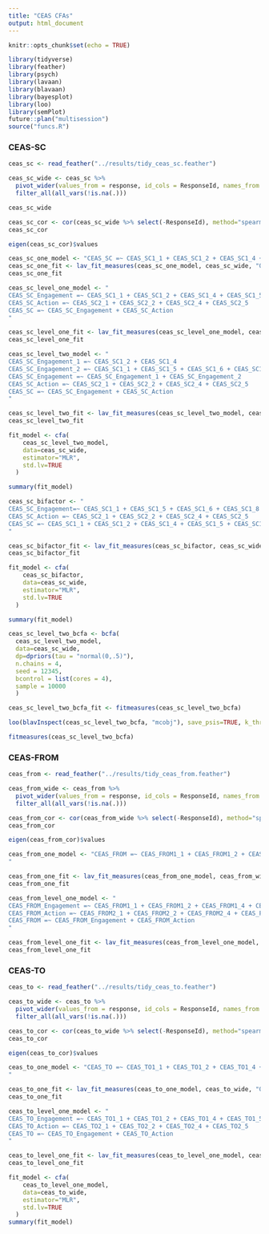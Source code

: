 ```yaml
---
title: "CEAS CFAs"
output: html_document
---
```


```r
knitr::opts_chunk$set(echo = TRUE)
```

```r
library(tidyverse)
library(feather)
library(psych)
library(lavaan)
library(blavaan)
library(bayesplot)
library(loo)
library(semPlot)
future::plan("multisession")
source("funcs.R")
```

### CEAS-SC

```r
ceas_sc <- read_feather("../results/tidy_ceas_sc.feather")
```

```r
ceas_sc_wide <- ceas_sc %>% 
  pivot_wider(values_from = response, id_cols = ResponseId, names_from = item) %>% 
  filter_all(all_vars(!is.na(.)))

ceas_sc_wide
```

```r
ceas_sc_cor <- cor(ceas_sc_wide %>% select(-ResponseId), method="spearman")
ceas_sc_cor
```

```r
eigen(ceas_sc_cor)$values
```

```r
ceas_sc_one_model <- "CEAS_SC =~ CEAS_SC1_1 + CEAS_SC1_2 + CEAS_SC1_4 + CEAS_SC1_5 + CEAS_SC1_6 + CEAS_SC1_8 + CEAS_SC2_1 + CEAS_SC2_2 + CEAS_SC2_4 + CEAS_SC2_5"
ceas_sc_one_fit <- lav_fit_measures(ceas_sc_one_model, ceas_sc_wide, "One Factor", "CEAS-SC")
ceas_sc_one_fit
```

```r
ceas_sc_level_one_model <- "
CEAS_SC_Engagement =~ CEAS_SC1_1 + CEAS_SC1_2 + CEAS_SC1_4 + CEAS_SC1_5 + CEAS_SC1_6 + CEAS_SC1_8
CEAS_SC_Action =~ CEAS_SC2_1 + CEAS_SC2_2 + CEAS_SC2_4 + CEAS_SC2_5
CEAS_SC =~ CEAS_SC_Engagement + CEAS_SC_Action
"

ceas_sc_level_one_fit <- lav_fit_measures(ceas_sc_level_one_model, ceas_sc_wide, "First Order", "CEAS-SC")
ceas_sc_level_one_fit
```

```r
ceas_sc_level_two_model <- "
CEAS_SC_Engagement_1 =~ CEAS_SC1_2 + CEAS_SC1_4
CEAS_SC_Engagement_2 =~ CEAS_SC1_1 + CEAS_SC1_5 + CEAS_SC1_6 + CEAS_SC1_8
CEAS_SC_Engagement =~ CEAS_SC_Engagement_1 + CEAS_SC_Engagement_2
CEAS_SC_Action =~ CEAS_SC2_1 + CEAS_SC2_2 + CEAS_SC2_4 + CEAS_SC2_5
CEAS_SC =~ CEAS_SC_Engagement + CEAS_SC_Action
"

ceas_sc_level_two_fit <- lav_fit_measures(ceas_sc_level_two_model, ceas_sc_wide, "Second Order", "CEAS-SC")
ceas_sc_level_two_fit

fit_model <- cfa(
    ceas_sc_level_two_model, 
    data=ceas_sc_wide,
    estimator="MLR",
    std.lv=TRUE
  )

summary(fit_model)
```

```r
ceas_sc_bifactor <- "
CEAS_SC_Engagement=~ CEAS_SC1_1 + CEAS_SC1_5 + CEAS_SC1_6 + CEAS_SC1_8 + CEAS_SC1_2 + CEAS_SC1_4
CEAS_SC_Action =~ CEAS_SC2_1 + CEAS_SC2_2 + CEAS_SC2_4 + CEAS_SC2_5
CEAS_SC =~ CEAS_SC1_1 + CEAS_SC1_2 + CEAS_SC1_4 + CEAS_SC1_5 + CEAS_SC1_6 + CEAS_SC1_8 + CEAS_SC2_1 + CEAS_SC2_2 + CEAS_SC2_4 + CEAS_SC2_5
"

ceas_sc_bifactor_fit <- lav_fit_measures(ceas_sc_bifactor, ceas_sc_wide, "Second Order", "CEAS-SC")
ceas_sc_bifactor_fit

fit_model <- cfa(
    ceas_sc_bifactor,
    data=ceas_sc_wide,
    estimator="MLR",
    std.lv=TRUE
  )

summary(fit_model)
```

```r
ceas_sc_level_two_bcfa <- bcfa(
  ceas_sc_level_two_model, 
  data=ceas_sc_wide,
  dp=dpriors(tau = "normal(0,.5)"),
  n.chains = 4,
  seed = 12345,
  bcontrol = list(cores = 4),
  sample = 10000
  )


```

```r
ceas_sc_level_two_bcfa_fit <- fitmeasures(ceas_sc_level_two_bcfa)
```

```r
loo(blavInspect(ceas_sc_level_two_bcfa, "mcobj"), save_psis=TRUE, k_threshold = 0.5, moment_match = TRUE)
```

```r
fitmeasures(ceas_sc_level_two_bcfa)
```

### CEAS-FROM

```r
ceas_from <- read_feather("../results/tidy_ceas_from.feather")
```

```r
ceas_from_wide <- ceas_from %>% 
  pivot_wider(values_from = response, id_cols = ResponseId, names_from = item) %>% 
  filter_all(all_vars(!is.na(.)))
```

```r
ceas_from_cor <- cor(ceas_from_wide %>% select(-ResponseId), method="spearman")
ceas_from_cor
```

```r
eigen(ceas_from_cor)$values
```

```r
ceas_from_one_model <- "CEAS_FROM =~ CEAS_FROM1_1 + CEAS_FROM1_2 + CEAS_FROM1_4 + CEAS_FROM1_5 + CEAS_FROM1_6 + CEAS_FROM1_8 + CEAS_FROM2_1 + CEAS_FROM2_2 + CEAS_FROM2_4 + CEAS_FROM2_5
"

ceas_from_one_fit <- lav_fit_measures(ceas_from_one_model, ceas_from_wide, "One Factor", "CEAS-FROM")
ceas_from_one_fit
```

```r
ceas_from_level_one_model <- "
CEAS_FROM_Engagement =~ CEAS_FROM1_1 + CEAS_FROM1_2 + CEAS_FROM1_4 + CEAS_FROM1_5 + CEAS_FROM1_6 + CEAS_FROM1_8
CEAS_FROM_Action =~ CEAS_FROM2_1 + CEAS_FROM2_2 + CEAS_FROM2_4 + CEAS_FROM2_5
CEAS_FROM =~ CEAS_FROM_Engagement + CEAS_FROM_Action
"

ceas_from_level_one_fit <- lav_fit_measures(ceas_from_level_one_model, ceas_from_wide, "First Order", "CEAS-FROM")
ceas_from_level_one_fit
```

### CEAS-TO

```r
ceas_to <- read_feather("../results/tidy_ceas_to.feather")
```

```r
ceas_to_wide <- ceas_to %>% 
  pivot_wider(values_from = response, id_cols = ResponseId, names_from = item) %>% 
  filter_all(all_vars(!is.na(.)))
```

```r
ceas_to_cor <- cor(ceas_to_wide %>% select(-ResponseId), method="spearman")
ceas_to_cor
```

```r
eigen(ceas_to_cor)$values
```

```r
ceas_to_one_model <- "CEAS_TO =~ CEAS_TO1_1 + CEAS_TO1_2 + CEAS_TO1_4 + CEAS_TO1_5 + CEAS_TO1_6 + CEAS_TO1_8 + CEAS_TO2_1 + CEAS_TO2_2 + CEAS_TO2_4 + CEAS_TO2_5
"

ceas_to_one_fit <- lav_fit_measures(ceas_to_one_model, ceas_to_wide, "One Factor", "CEAS-TO")
ceas_to_one_fit
```

```r
ceas_to_level_one_model <- "
CEAS_TO_Engagement =~ CEAS_TO1_1 + CEAS_TO1_2 + CEAS_TO1_4 + CEAS_TO1_5 + CEAS_TO1_6 + CEAS_TO1_8
CEAS_TO_Action =~ CEAS_TO2_1 + CEAS_TO2_2 + CEAS_TO2_4 + CEAS_TO2_5
CEAS_TO =~ CEAS_TO_Engagement + CEAS_TO_Action
"

ceas_to_level_one_fit <- lav_fit_measures(ceas_to_level_one_model, ceas_to_wide, "First Order", "CEAS-TO")
ceas_to_level_one_fit

fit_model <- cfa(
    ceas_to_level_one_model, 
    data=ceas_to_wide,
    estimator="MLR",
    std.lv=TRUE
  )
summary(fit_model)
```
